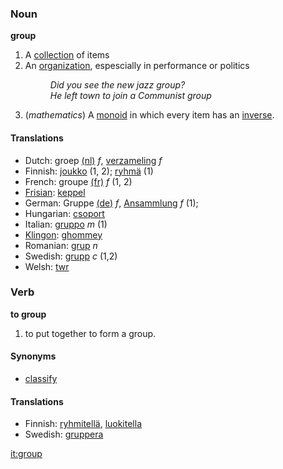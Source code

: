 === Noun ===
'''group'''

#A [[collection]] of items
#An [[organization]], espescially in performance or politics
#:''Did you see the new jazz group?''
#:''He left town to join a Communist group''
#(''mathematics'') A [[monoid]] in which every item has an [[inverse]].

==== Translations ====
*Dutch: groep [[:nl:groep|(nl)]] ''f'', [[verzameling]] ''f''
*Finnish: [[joukko]] (1, 2); [[ryhmä]] (1)
*French: groupe [[:fr:groupe|(fr)]] ''f'' (1, 2)
*[[Frisian]]: [[keppel]]
*German: Gruppe [[:de:Gruppe|(de)]] ''f'', [[Ansammlung]] ''f'' (1);
*Hungarian: [[csoport]]
*Italian: [[gruppo]] ''m'' (1)
*[[Klingon]]: [[ghommey]]
*Romanian: [[grup]] ''n''
*Swedish: [[grupp]] ''c'' (1,2)
*Welsh: [[twr]]

=== Verb ===
'''to group'''

# to put together to form a group.

==== Synonyms ====

* [[classify]]

==== Translations ====

* Finnish: [[ryhmitellä]], [[luokitella]]
*Swedish: [[gruppera]]

[[it:group]]